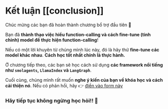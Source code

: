 # Kết luận [[conclusion]]

Chúc mừng các bạn đã hoàn thành chương bổ trợ đầu tiên 🥳

Bạn đã **thành thạo việc hiểu function-calling và cách fine-tune (tinh chỉnh) model để thực hiện function-calling**!

Nếu có một lời khuyên từ chúng mình lúc này, đó là hãy thử **fine-tune các model khác nhau**. **Cách học tốt nhất chính là thực hành.**

Ở chương tiếp theo, các bạn sẽ học cách sử dụng **các framework nổi tiếng như `smolagents`, `LlamaIndex` và `LangGraph`**.

Cuối cùng, chúng mình rất muốn **nghe ý kiến của bạn về khóa học và cách cải thiện nó**. Nếu có phản hồi, hãy 👉 [điền vào form này](https://docs.google.com/forms/d/e/1FAIpQLSe9VaONn0eglax0uTwi29rIn4tM7H2sYmmybmG5jJNlE5v0xA/viewform?usp=dialog)

### Hãy tiếp tục không ngừng học hỏi!! 🤗